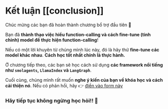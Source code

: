 # Kết luận [[conclusion]]

Chúc mừng các bạn đã hoàn thành chương bổ trợ đầu tiên 🥳

Bạn đã **thành thạo việc hiểu function-calling và cách fine-tune (tinh chỉnh) model để thực hiện function-calling**!

Nếu có một lời khuyên từ chúng mình lúc này, đó là hãy thử **fine-tune các model khác nhau**. **Cách học tốt nhất chính là thực hành.**

Ở chương tiếp theo, các bạn sẽ học cách sử dụng **các framework nổi tiếng như `smolagents`, `LlamaIndex` và `LangGraph`**.

Cuối cùng, chúng mình rất muốn **nghe ý kiến của bạn về khóa học và cách cải thiện nó**. Nếu có phản hồi, hãy 👉 [điền vào form này](https://docs.google.com/forms/d/e/1FAIpQLSe9VaONn0eglax0uTwi29rIn4tM7H2sYmmybmG5jJNlE5v0xA/viewform?usp=dialog)

### Hãy tiếp tục không ngừng học hỏi!! 🤗